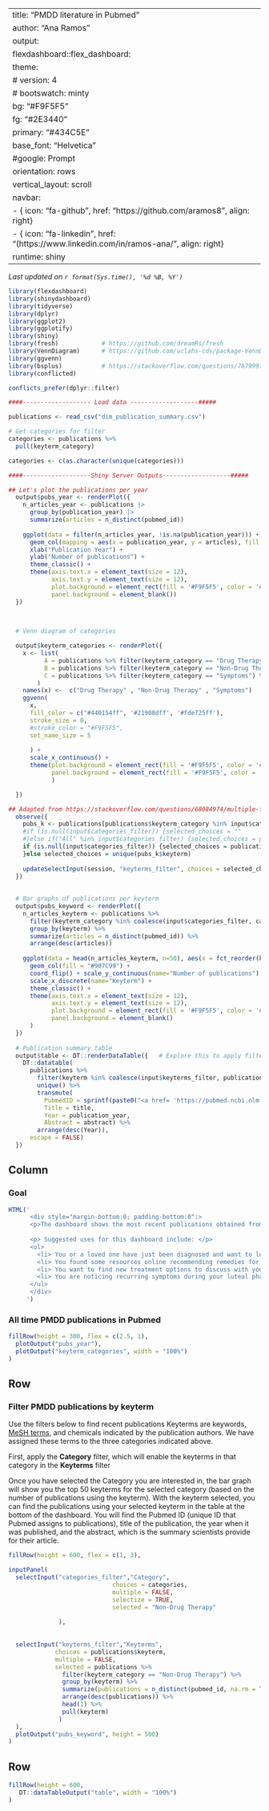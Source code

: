 
---
title: "PMDD literature in Pubmed"
author: "Ana Ramos"
output: 
  flexdashboard::flex_dashboard:
    theme:
      # version: 4
      # bootswatch: minty
      bg: "#F9F5F5"
      fg: "#2E3440"
      primary: "#434C5E"
      base_font: "Helvetica"
        #google: Prompt
    orientation: rows
    vertical_layout: scroll
    navbar:
        - { icon: "fa-github", href: "https://github.com/aramos8", align: right}
        - { icon: "fa-linkedin", href: "(https://www.linkedin.com/in/ramos-ana/", align: right}
runtime: shiny
---

```{=html}
<style>
.dataTables_scrollBody {
    height:600px !important;
    max-height:600px !important;
}
.chart-stage-flex {
    overflow:auto !important;
}
</style>
```
```{=html}
<style type="text/css">
  li {font-size: 12px;}
</style>
```
*Last updated on `r format(Sys.time(), '%d %B, %Y')`*

```r
library(flexdashboard)
library(shinydashboard)
library(tidyverse)
library(dplyr)
library(ggplot2)
library(ggplotify)
library(shiny)
library(fresh)            # https://github.com/dreamRs/fresh
library(VennDiagram)      # https://github.com/uclahs-cds/package-VennDiagram
library(ggvenn)
library(bsplus)           # https://stackoverflow.com/questions/76799976/how-to-make-accordion-type-side-bar-layout-in-shiny
library(conflicted)

conflicts_prefer(dplyr::filter)


```

```r

####------------------- Load data -------------------#####

publications <- read_csv("dim_publication_summary.csv")

# Get categories for filter
categories <- publications %>% 
  pull(keyterm_category)

categories <- c(as.character(unique(categories)))

####-------------------Shiny Server Outputs-------------------#####

## Let's plot the publications per year
  output$pubs_year <- renderPlot({
    n_articles_year <- publications |>
      group_by(publication_year) |>
      summarize(articles = n_distinct(pubmed_id))
    
    ggplot(data = filter(n_articles_year, !is.na(publication_year))) +
      geom_col(mapping = aes(x = publication_year, y = articles), fill = "#7A6085") + 
      xlab("Publication Year") +
      ylab("Number of publications") +
      theme_classic() +
      theme(axis.text.x = element_text(size = 12),
            axis.text.y = element_text(size = 12),
            plot.background = element_rect(fill = '#F9F5F5', color = '#F9F5F5'),
            panel.background = element_blank())
  })
  
  

  # Venn diagram of categories

  output$keyterm_categories <- renderPlot({  
    x <- list(
          A = publications %>% filter(keyterm_category == "Drug Therapy") %>% pull(pubmed_id) %>% unlist(), 
          B = publications %>% filter(keyterm_category == "Non-Drug Therapy") %>% pull(pubmed_id) %>% unlist(),
          C = publications %>% filter(keyterm_category == "Symptoms") %>% pull(pubmed_id) %>% unlist()
        )
    names(x) <-  c("Drug Therapy" , "Non-Drug Therapy" , "Symptoms")
    ggvenn(
      x,
      fill_color = c("#440154ff", '#21908dff', '#fde725ff'),
      stroke_size = 0,
      #stroke_color = "#F9F5F5",
      set_name_size = 5
      
      ) + 
      scale_x_continuous() +
      theme(plot.background = element_rect(fill = '#F9F5F5', color = '#F9F5F5'),
            panel.background = element_rect(fill = '#F9F5F5', color = '#F9F5F5')
            )

  })

## Adapted from https://stackoverflow.com/questions/68084974/multiple-filters-shiny
  observe({
    pubs_k <- publications[publications$keyterm_category %in% input$categories_filter,]
    #if (is.null(input$categories_filter)) {selected_choices = ""
    #}else if("All" %in% input$categories_filter) {selected_choices = publications$keyterms$keyterm
    if (is.null(input$categories_filter)) {selected_choices = publications$keyterm
    }else selected_choices = unique(pubs_k$keyterm)
    
    updateSelectInput(session, "keyterms_filter", choices = selected_choices)
  })
  
  
  # Bar graphs of publications per keyterm
  output$pubs_keyword <- renderPlot({
    n_articles_keyterm <- publications %>%
      filter(keyterm_category %in% coalesce(input$categories_filter, categories)) %>% 
      group_by(keyterm) %>% 
      summarize(articles = n_distinct(pubmed_id)) %>% 
      arrange(desc(articles))
    
    ggplot(data = head(n_articles_keyterm, n=50), aes(x = fct_reorder(keyterm, articles), y = articles) ) +
      geom_col(fill = "#907C99") +
      coord_flip() + scale_y_continuous(name="Number of publications") +
      scale_x_discrete(name="Keyterm") +
      theme_classic() +
      theme(axis.text.x = element_text(size = 12),
            axis.text.y = element_text(size = 12),
            plot.background = element_rect(fill = '#F9F5F5', color = '#F9F5F5'),
            panel.background = element_blank()
      )
  })
  
  # Publication summary table
  output$table <- DT::renderDataTable({   # Explore this to apply filters: https://stackoverflow.com/questions/42742788/r-shiny-filter-for-all-values
    DT::datatable(
      publications %>% 
        filter(keyterm %in% coalesce(input$keyterms_filter, publications$keyterm) & keyterm_category %in% input$categories_filter) %>% 
        unique() %>% 
        transmute(
          PubmedID = sprintf(paste0("<a href= 'https://pubmed.ncbi.nlm.nih.gov/",pubmed_id,"/'>", pubmed_id, "</a>")),
          Title = title,
          Year = publication_year, 
          Abstract = abstract) %>% 
        arrange(desc(Year)),
      escape = FALSE)
  })


```


## Column {.tabset .tabset-fade}

### **Goal**

```r
HTML('
      <div style="margin-bottom:0; padding-bottom:0":>
      <p>The dashboard shows the most recent publications obtained from Pubmed, and it enables filtering of the search by three main categories: <b>Drug Therapy</b>, <b>Non-Drug Therapy</b>, and <b>Symptoms</b>. The goal of this dashboard is to help those affected by PMDD find scientific literature discussing symptoms and potential treatment options so that they can discuss these resources with their health care providers.</p>
            
      <p> Suggested uses for this dashboard include: </p>
      <ul>
        <li> You or a loved one have just been diagnosed and want to learn more about PMDD </li>
        <li> You found some resources online recommending remedies for PMDD and you want to fact-check their claims </li>
        <li> You want to find new treatment options to discuss with your health care provider </li>
        <li> You are noticing recurring symptoms during your luteal phase and want to explore if it has been linked to PMDD in scientific studies </li>
      </ul>
      </div>
     ')

```

### **All time PMDD publications in Pubmed**

```r

fillRow(height = 300, flex = c(2.5, 1), 
  plotOutput("pubs_year"),
  plotOutput("keyterm_categories", width = "100%")
)

```

## Row

### **Filter PMDD publications by keyterm**

Use the filters below to find recent publications Keyterms are keywords, [MeSH terms](https://www.ncbi.nlm.nih.gov/mesh/), and chemicals indicated by the publication authors. We have assigned these terms to the three categories indicated above.

First, apply the **Category** filter, which will enable the keyterms in that category in the **Keyterms** filter

Once you have selected the Category you are interested in, the bar graph will show you the top 50 keyterms for the selected category (based on the number of publications using the keyterm). With the keyterm selected, you can find the publications using your selected keyterm in the table at the bottom of the dashboard. You will find the Pubmed ID (unique ID that Pubmed assigns to publications), title of the publication, the year when it was published, and the abstract, which is the summary scientists provide for their article.

```r

fillRow(height = 600, flex = c(1, 3),

inputPanel(
  selectInput("categories_filter","Category",
                             choices = categories,
                             multiple = FALSE,
                             selectize = TRUE,
                             selected = "Non-Drug Therapy"
                             
              ),
                 
                 
  selectInput("keyterms_filter","Keyterms",
             choices = publications$keyterm,
             multiple = FALSE,
             selected = publications %>% 
               filter(keyterm_category == "Non-Drug Therapy") %>% 
               group_by(keyterm) %>% 
               summarize(publications = n_distinct(pubmed_id, na.rm = TRUE)) %>%
               arrange(desc(publications)) %>% 
               head(1) %>% 
               pull(keyterm)
              )
  ),
  plotOutput("pubs_keyword", height = 500)
)
```

## Row

```r
fillRow(height = 600, 
   DT::dataTableOutput("table", width = "100%")
)

```
